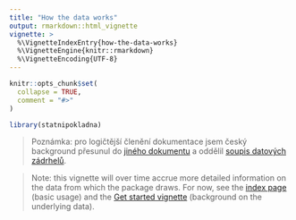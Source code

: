 ```yaml
---
title: "How the data works"
output: rmarkdown::html_vignette
vignette: >
  %\VignetteIndexEntry{how-the-data-works}
  %\VignetteEngine{knitr::rmarkdown}
  %\VignetteEncoding{UTF-8}
---
```


```r
knitr::opts_chunk$set(
  collapse = TRUE,
  comment = "#>"
)
```

```r
library(statnipokladna)
```

> Poznámka: pro logičtější členění dokumentace jsem český background přesunul do [jiného dokumentu](how-the-data-works-cz.html) a oddělil [soupis datových zádrhelů](data-issues-cz.html).

> Note: this vignette will over time accrue more detailed information on the data from which the package draws. For now, see the [index page](https://petrbouchal.github.io/statnipokladna/index.html) (basic usage) and the [Get started vignette](statnipokladna.html) (background on the underlying data).

  
